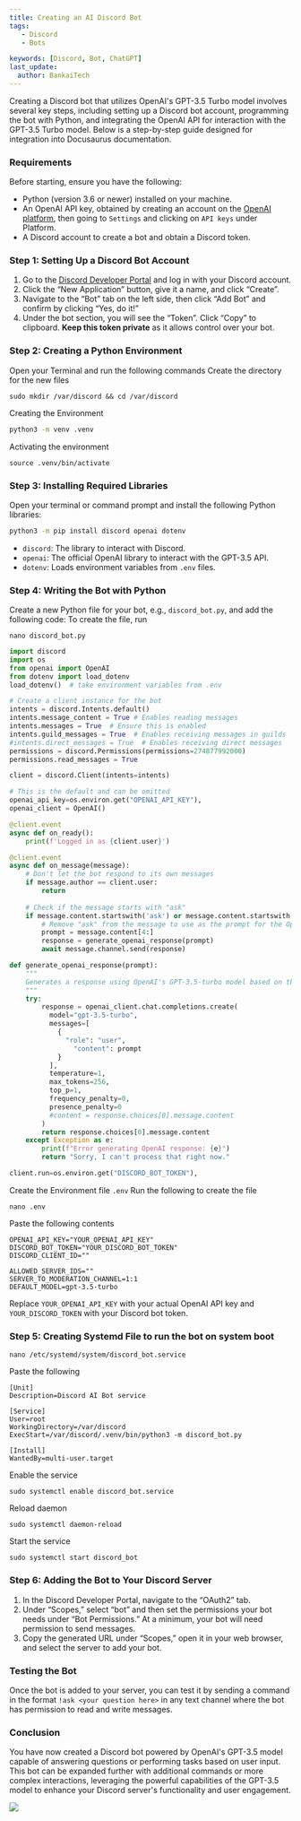 ---
title: Creating an AI Discord Bot
tags:
   - Discord
   - Bots

keywords: [Discord, Bot, ChatGPT]
last_update:
  author: BankaiTech
---

Creating a Discord bot that utilizes OpenAI's GPT-3.5 Turbo model involves several key steps, including setting up a Discord bot account, programming the bot with Python, and integrating the OpenAI API for interaction with the GPT-3.5 Turbo model. Below is a step-by-step guide designed for integration into Docusaurus documentation.

### Requirements

Before starting, ensure you have the following:

- Python (version 3.6 or newer) installed on your machine.
- An OpenAI API key, obtained by creating an account on the [OpenAI platform](https://platform.openai.com/), then going to `Settings` and clicking on `API keys` under Platform.
- A Discord account to create a bot and obtain a Discord token.

### Step 1: Setting Up a Discord Bot Account

1. Go to the [Discord Developer Portal](https://discord.com/developers/applications) and log in with your Discord account.
2. Click the “New Application” button, give it a name, and click “Create”.
3. Navigate to the “Bot” tab on the left side, then click “Add Bot” and confirm by clicking “Yes, do it!”
4. Under the bot section, you will see the “Token”. Click “Copy” to clipboard. **Keep this token private** as it allows control over your bot.

### Step 2: Creating a Python Environment
Open your Terminal and run the following commands
Create the directory for the new files
```
sudo mkdir /var/discord && cd /var/discord
```
Creating the Environment
```bash
python3 -m venv .venv
```
Activating the environment
```
source .venv/bin/activate
```

### Step 3: Installing Required Libraries
Open your terminal or command prompt and install the following Python libraries:

```bash
python3 -m pip install discord openai dotenv
```

- `discord`: The library to interact with Discord.
- `openai`: The official OpenAI library to interact with the GPT-3.5 API.
- `dotenv`: Loads environment variables from `.env` files.

### Step 4: Writing the Bot with Python

Create a new Python file for your bot, e.g., `discord_bot.py`, and add the following code:
To create the file, run
```
nano discord_bot.py
```

```python
import discord
import os
from openai import OpenAI
from dotenv import load_dotenv
load_dotenv()  # take environment variables from .env

# Create a client instance for the bot
intents = discord.Intents.default()
intents.message_content = True # Enables reading messages
intents.messages = True  # Ensure this is enabled
intents.guild_messages = True  # Enables receiving messages in guilds
#intents.direct_messages = True  # Enables receiving direct messages
permissions = discord.Permissions(permissions=274877992000)
permissions.read_messages = True

client = discord.Client(intents=intents)

# This is the default and can be omitted
openai_api_key=os.environ.get("OPENAI_API_KEY"),
openai_client = OpenAI()

@client.event
async def on_ready():
    print(f'Logged in as {client.user}')

@client.event
async def on_message(message):
    # Don't let the bot respond to its own messages
    if message.author == client.user:
        return
    
    # Check if the message starts with "ask"
    if message.content.startswith('ask') or message.content.startswith('Ask'):
        # Remove "ask" from the message to use as the prompt for the OpenAI model
        prompt = message.content[4:]
        response = generate_openai_response(prompt)
        await message.channel.send(response)

def generate_openai_response(prompt):
    """
    Generates a response using OpenAI's GPT-3.5-turbo model based on the given prompt.
    """
    try:
        response = openai_client.chat.completions.create(
          model="gpt-3.5-turbo",
          messages=[
            {
              "role": "user",
                "content": prompt
            }
          ],
          temperature=1,
          max_tokens=256,
          top_p=1,
          frequency_penalty=0,
          presence_penalty=0
          #content = response.choices[0].message.content
        )
        return response.choices[0].message.content
    except Exception as e:
        print(f"Error generating OpenAI response: {e}")
        return "Sorry, I can't process that right now."

client.run=os.environ.get("DISCORD_BOT_TOKEN"),
```
Create the Environment file `.env`
Run the following to create the file
```
nano .env
```
Paste the following contents
```
OPENAI_API_KEY="YOUR_OPENAI_API_KEY"
DISCORD_BOT_TOKEN="YOUR_DISCORD_BOT_TOKEN"
DISCORD_CLIENT_ID=""

ALLOWED_SERVER_IDS=""
SERVER_TO_MODERATION_CHANNEL=1:1
DEFAULT_MODEL=gpt-3.5-turbo
```
Replace `YOUR_OPENAI_API_KEY` with your actual OpenAI API key and `YOUR_DISCORD_TOKEN` with your Discord bot token.

### Step 5: Creating Systemd File to run the bot on system boot
```
nano /etc/systemd/system/discord_bot.service
```
Paste the following
```
[Unit]
Description=Discord AI Bot service

[Service]
User=root
WorkingDirectory=/var/discord
ExecStart=/var/discord/.venv/bin/python3 -m discord_bot.py

[Install]
WantedBy=multi-user.target
```
Enable the service
```
sudo systemctl enable discord_bot.service
```
Reload daemon
```
sudo systemctl daemon-reload
```
Start the service
```
sudo systemctl start discord_bot
```

### Step 6: Adding the Bot to Your Discord Server

1. In the Discord Developer Portal, navigate to the “OAuth2” tab.
2. Under “Scopes,” select “bot” and then set the permissions your bot needs under “Bot Permissions.” At a minimum, your bot will need permission to send messages.
3. Copy the generated URL under “Scopes,” open it in your web browser, and select the server to add your bot.

### Testing the Bot

Once the bot is added to your server, you can test it by sending a command in the format `!ask <your question here>` in any text channel where the bot has permission to read and write messages.

### Conclusion

You have now created a Discord bot powered by OpenAI's GPT-3.5 model capable of answering questions or performing tasks based on user input. This bot can be expanded further with additional commands or more complex interactions, leveraging the powerful capabilities of the GPT-3.5 model to enhance your Discord server's functionality and user engagement.

<a href="https://www.buymeacoffee.com/BankaiTech"><img src="https://img.buymeacoffee.com/button-api/?text=Buy me a beer&emoji=🍺&slug=BankaiTech&button_colour=FFDD00&font_colour=000000&font_family=Cookie&outline_colour=000000&coffee_colour=ffffff" /></a>
